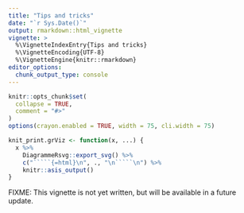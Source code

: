 ```yaml
---
title: "Tips and tricks"
date: "`r Sys.Date()`"
output: rmarkdown::html_vignette
vignette: >
  %\VignetteIndexEntry{Tips and tricks}
  %\VignetteEncoding{UTF-8}
  %\VignetteEngine{knitr::rmarkdown}
editor_options:
  chunk_output_type: console
---
```


```r
knitr::opts_chunk$set(
  collapse = TRUE,
  comment = "#>"
)
options(crayon.enabled = TRUE, width = 75, cli.width = 75)

knit_print.grViz <- function(x, ...) {
  x %>%
    DiagrammeRsvg::export_svg() %>%
    c("`````{=html}\n", ., "\n`````\n") %>%
    knitr::asis_output()
}
```


FIXME:
This vignette is not yet written, but will be available in a future update.
